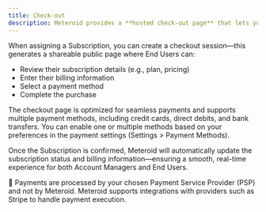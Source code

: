 ```yaml
---
title: Check-out
description: Meteroid provides a **hosted check-out page** that lets your End Users subscribe and complete purchases securely.
---
```



When assigning a Subscription, you can create a checkout session—this generates a shareable public page where End Users can:

* Review their subscription details (e.g., plan, pricing)
* Enter their billing information
* Select a payment method
* Complete the purchase

The checkout page is optimized for seamless payments and supports multiple payment methods, including credit cards, direct debits, and bank transfers. You can enable one or multiple methods based on your preferences in the payment settings (Settings > Payment Methods).

Once the Subscription is confirmed, Meteroid will automatically update the subscription status and billing information—ensuring a smooth, real-time experience for both Account Managers and End Users.

📌 Payments are processed by your chosen Payment Service Provider (PSP) and not by Meteroid. Meteroid supports integrations with providers such as Stripe to handle payment execution.
          